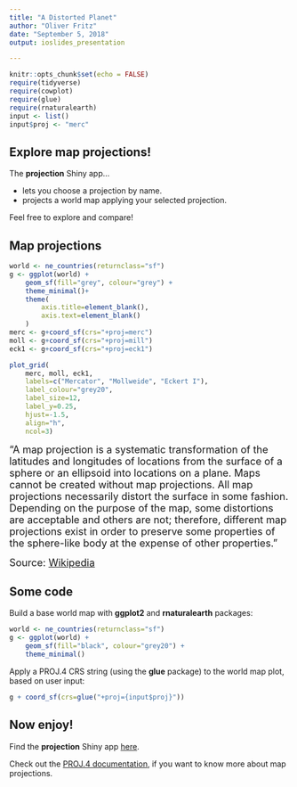 ```yaml
---
title: "A Distorted Planet"
author: "Oliver Fritz"
date: "September 5, 2018"
output: ioslides_presentation

---
```


```r
knitr::opts_chunk$set(echo = FALSE)
require(tidyverse)
require(cowplot)
require(glue)
require(rnaturalearth)
input <- list()
input$proj <- "merc"
```

## Explore map projections!

The **projection** Shiny app...

- lets you choose a projection by name.
- projects a world map applying your selected projection.

Feel free to explore and compare!

## Map projections
```r
world <- ne_countries(returnclass="sf")
g <- ggplot(world) +
    geom_sf(fill="grey", colour="grey") +
    theme_minimal()+ 
    theme(
        axis.title=element_blank(),
        axis.text=element_blank()
    )
merc <- g+coord_sf(crs="+proj=merc")
moll <- g+coord_sf(crs="+proj=mill")
eck1 <- g+coord_sf(crs="+proj=eck1")

plot_grid(
    merc, moll, eck1, 
    labels=c("Mercator", "Mollweide", "Eckert I"),
    label_colour="grey20",
    label_size=12,
    label_y=0.25,
    hjust=-1.5,
    align="h",
    ncol=3)
```

<font size="4">"A map projection is a systematic transformation of the latitudes and longitudes of locations from the surface of a sphere or an ellipsoid into locations on a plane. Maps cannot be created without map projections. All map projections necessarily distort the surface in some fashion. Depending on the purpose of the map, some distortions are acceptable and others are not; therefore, different map projections exist in order to preserve some properties of the sphere-like body at the expense of other properties."

Source: [Wikipedia](https://en.wikipedia.org/wiki/Map_projection)</font>

## Some code

Build a base world map with **ggplot2** and **rnaturalearth** packages:
```r
world <- ne_countries(returnclass="sf")
g <- ggplot(world) +
    geom_sf(fill="black", colour="grey20") +
    theme_minimal()
```

Apply a PROJ.4 CRS string (using the **glue** package) to the world map plot, based on user input:

```r
g + coord_sf(crs=glue("+proj={input$proj}"))
```

## Now enjoy!

Find the **projection** Shiny app [here](https://ofr1tz.shinyapps.io/projections/).

Check out the [PROJ.4 documentation](https://proj4.org/operations/projections/index.html), if you want to know more about map projections.

